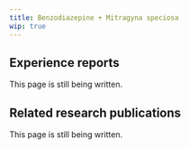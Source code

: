 ---
title: Benzodiazepine + Mitragyna speciosa
wip: true
---

## Experience reports

This page is still being written.

## Related research publications

This page is still being written.

